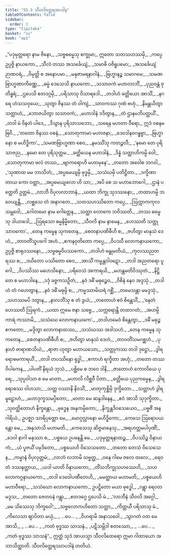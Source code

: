 ```yaml
---
title: "55.3 သီဝလိတ္ထေရအပဒါန"
tableOfContents: false
sidebar:
  order: 3
type: "tipitaka"
basket: "su"
book: "ap1"
---
```



<DynamicBreadcrumb />

<Division number="54" book="ap1" e="ch" v="20" p="433">

<Paragraph number="7391" type="verses" book="ap1">
_“ပဒုမုတ္တရော နာမ ဇိနော,_  
_သဗ္ဗဓမ္မေသု စက္ခုမာ;_  
ဣတော သတသဟဿမှိ,_  
_ကပ္ပေ ဥပ္ပဇ္ဇိ နာယကော._  

</Paragraph>

</Division>
<Division number="55" book="ap1" e="ch" v="20" p="433">

<Paragraph number="7392" type="verses" book="ap1">
_သီလံ တဿ အသင်္ခေယျံ,_  
_သမာဓိ ဝဇိရူပမော;_  
_အသင်္ခေယျံ ဉာဏဝရံ,_  
_ဝိမုတ္တိ စ အနောပမာ._  

</Paragraph>

</Division>
<Division number="56" book="ap1" e="ch" v="20" p="433">

<Paragraph number="7393" type="verses" book="ap1">
_မနုဇာမရနာဂါနံ,_  
_ဗြဟ္မာနဉ္စ သမာဂမေ;_  
_သမဏဗြာဟ္မဏာကိဏ္ဏေ,_  
_ဓမ္မံ ဒေသေသိ နာယကော._  

</Paragraph>

</Division>
<Division number="57" book="ap1" e="ch" v="20" p="433">

<Paragraph number="7394" type="verses" book="ap1">
_သသာဝကံ မဟာလာဘိံ,_  
_ပုညဝန္တံ ဇုတိန္ဓရံ;_  
_ဌပေသိ ဧတဒဂ္ဂမှိ,_  
_ပရိသာသု ဝိသာရဒေါ._  

</Paragraph>

</Division>
<Division number="58" book="ap1" e="ch" v="20" p="433">

<Paragraph number="7395" type="verses" book="ap1">
_တဒါဟံ ခတ္တိယော အာသိံ,_  
_နဂရေ ဟံသသဝှယေ;_  
_သုတွာ ဇိနဿ တံ ဝါကျံ,_  
_သာဝကဿ ဂုဏံ ဗဟုံ._  

</Paragraph>

</Division>
<Division number="59" book="ap1" e="ch" v="20" p="434">

<Paragraph number="7396" type="verses" book="ap1">
_နိမန္တယိတွာ သတ္တာဟံ,_  
_ဘောဇယိတွာ သသာဝကံ;_  
_မဟာဒါနံ ဒဒိတွာန,_  
_တံ ဌာနမဘိပတ္ထယိံ._  

</Paragraph>

</Division>
<Division number="60" book="ap1" e="ch" v="20" p="434">

<Paragraph number="7397" type="verses" book="ap1">
_တဒါ မံ ဝိနတံ ပါဒေ,_  
_ဒိသွာန ပုရိသာသဘော;_  
_သရေန မဟတာ ဝီရော,_  
ဣဒံ ဝစနမဗြဝိ._  

</Paragraph>

</Division>
<Division number="61" book="ap1" e="ch" v="20" p="434">

<Paragraph number="7398" type="verses" book="ap1">
_‘တတော ဇိနဿ ဝစနံ,_  
_သောတုကာမာ မဟာဇနာ;_  
_ဒေဝဒါနဝဂန္ဓဗ္ဗာ,_  
_ဗြဟ္မာနော စ မဟိဒ္ဓိကာ’._  

</Paragraph>

</Division>
<Division number="62" book="ap1" e="ch" v="20" p="434">

<Paragraph number="7399" type="verses" book="ap1">
_သမဏဗြာဟ္မဏာ စေဝ,_  
_နမဿိံသု ကတဉ္ဇလီ;_  
_‘နမော တေ ပုရိသာဇည,_  
_နမော တေ ပုရိသုတ္တမ._  

</Paragraph>

</Division>
<Division number="63" book="ap1" e="ch" v="20" p="434">

<Paragraph number="7400" type="verses" book="ap1">
_ခတ္တိယေန မဟာဒါနံ,_  
_ဒိန္နံ သတ္တာဟိကမ္ပိ ဝေါ;_  
_သောတုကာမာ ဖလံ တဿ,_  
_ဗျာကရောဟိ မဟာမုနေ’._  

</Paragraph>

</Division>
<Division number="64" book="ap1" e="ch" v="20" p="434">

<Paragraph number="7401" type="verses" book="ap1">
_တတော အဝေါစ ဘဂဝါ,_  
_‘သုဏာထ မမ ဘာသိတံ;_  
_အပ္ပမေယျမှိ ဗုဒ္ဓမှိ,_  
_သသံဃမှိ ပတိဋ္ဌိတာ._  

</Paragraph>

</Division>
<Division number="65" book="ap1" e="ch" v="20" p="434">

<Paragraph number="7402" type="verses" book="ap1">
_ဒက္ခိဏာ တာယ ကော ဝတ္တာ,_  
_အပ္ပမေယျဖလာ ဟိ သာ;_  
_အပိ စေ သ မဟာဘောဂေါ,_  
_ဌာနံ ပတ္ထေတိ ဥတ္တမံ._  

</Paragraph>

</Division>
<Division number="66" book="ap1" e="ch" v="20" p="434">

<Paragraph number="7403" type="verses" book="ap1">
_လာဘီ ဝိပုလလာဘာနံ,_  
_ယထာ ဘိက္ခု သုဒဿနော;_  
_တထာဟမ္ပိ ဘဝေယျန္တိ,_  
_လစ္ဆသေ တံ အနာဂတေ._  

</Paragraph>

</Division>
<Division number="67" book="ap1" e="ch" v="20" p="434">

<Paragraph number="7404" type="verses" book="ap1">
_သတသဟဿိတော ကပ္ပေ,_  
_ဩက္ကာကကုလသမ္ဘဝေါ;_  
_ဂေါတမော နာမ ဂေါတ္တေန,_  
_သတ္ထာ လောကေ ဘဝိဿတိ._  

</Paragraph>

</Division>
<Division number="68" book="ap1" e="ch" v="20" p="434">

<Paragraph number="7405" type="verses" book="ap1">
_တဿ ဓမ္မေသု ဒါယာဒေါ,_  
_ဩရသော ဓမ္မနိမ္မိတော;_  
_သီဝလိ နာမ နာမေန,_  
_ဟေဿတိ သတ္ထု သာဝကော’._  

</Paragraph>

</Division>
<Division number="69" book="ap1" e="ch" v="20" p="434">

<Paragraph number="7406" type="verses" book="ap1">
_တေန ကမ္မေန သုကတေန,_  
_စေတနာပဏိဓီဟိ စ;_  
_ဇဟိတွာ မာနုသံ ဒေဟံ,_  
_တာဝတိံသူပဂေါ အဟံ._  

</Paragraph>

</Division>
<Division number="70" book="ap1" e="ch" v="20" p="434">

<Paragraph number="7407" type="verses" book="ap1">
_ဧကနဝုတိတော ကပ္ပေ,_  
_ဝိပဿီ လောကနာယကော;_  
ဥပ္ပဇ္ဇိ စာရုဒဿနော,_  
_သဗ္ဗဓမ္မဝိပဿကော._  

</Paragraph>

</Division>
<Division number="71" book="ap1" e="ch" v="20" p="434">

<Paragraph number="7408" type="verses" book="ap1">
_တဒါဟံ ဗန္ဓုမတိယံ,_  
_ကုလဿညတရဿ စ;_  
_ဒယိတော ပဿိတော စေဝ,_  
_အာသိံ ကမ္မန္တဝါဝဋော._  

</Paragraph>

</Division>
<Division number="72" book="ap1" e="ch" v="20" p="435">

<Paragraph number="7409" type="verses" book="ap1">
_တဒါ အညတရော ပူဂေါ,_  
_ဝိပဿိဿ မဟေသိနော;_  
_ပရိဝေသံ အကာရယိ,_  
_မဟန္တမတိဝိဿုတံ._  

</Paragraph>

</Division>
<Division number="73" book="ap1" e="ch" v="20" p="435">

<Paragraph number="7410" type="verses" book="ap1">
_နိဋ္ဌိတေ စ မဟာဒါနေ,_  
_ဒဒုံ ခဇ္ဇကသဉှိတံ;_  
_နဝံ ဒဓိံ မဓုဉ္စေဝ,_  
_ဝိစိနံ နေဝ အဒ္ဒသုံ._  

</Paragraph>

</Division>
<Division number="74" book="ap1" e="ch" v="20" p="435">

<Paragraph number="7411" type="verses" book="ap1">
_တဒါဟံ တံ ဂဟေတွာန,_  
_နဝံ ဒဓိံ မဓုမ္ပိ စ;_  
_ကမ္မဿာမိဃရံ ဂစ္ဆိံ,_  
_တမေသန္တာ မမဒ္ဒသုံ._  

</Paragraph>

</Division>
<Division number="75" book="ap1" e="ch" v="20" p="435">

<Paragraph number="7412" type="verses" book="ap1">
_သဟဿမပိ ဒတွာန,_  
_နာလဘိံသု စ တံ ဒွယံ;_  
_တတောဟံ ဧဝံ စိန္တေသိံ,_  
_‘နေတံ ဟေဿတိ ဩရကံ._  

</Paragraph>

</Division>
<Division number="76" book="ap1" e="ch" v="20" p="435">

<Paragraph number="7413" type="verses" book="ap1">
_ယထာ ဣမေ ဇနာ သဗ္ဗေ,_  
_သက္ကရောန္တိ တထာဂတံ;_  
_အဟမ္ပိ ကာရံ ကဿာမိ,_  
_သသံဃေ လောကနာယကေ’._  

</Paragraph>

</Division>
<Division number="77" book="ap1" e="ch" v="20" p="435">

<Paragraph number="7414" type="verses" book="ap1">
_တဒါဟမေဝံ စိန္တေတွာ,_  
_ဒဓိံ မဓုဉ္စ ဧကတော;_  
_မဒ္ဒိတွာ လောကနာထဿ,_  
_သသံဃဿ အဒါသဟံ._  

</Paragraph>

</Division>
<Division number="78" book="ap1" e="ch" v="20" p="435">

<Paragraph number="7415" type="verses" book="ap1">
_တေန ကမ္မေန သုကတေန,_  
_စေတနာပဏိဓီဟိ စ;_  
_ဇဟိတွာ မာနုသံ ဒေဟံ,_  
_တာဝတိံသမဂစ္ဆဟံ._  

</Paragraph>

</Division>
<Division number="79" book="ap1" e="ch" v="20" p="435">

<Paragraph number="7416" type="verses" book="ap1">
_ပုနာဟံ ဗာရာဏသိယံ,_  
_ရာဇာ ဟုတွာ မဟာယသော;_  
_သတ္တုကဿ တဒါ ဒုဋ္ဌော,_  
_ဒွါရရောဓမကာရယိံ._  

</Paragraph>

</Division>
<Division number="80" book="ap1" e="ch" v="20" p="435">

<Paragraph number="7417" type="verses" book="ap1">
_တဒါ တပဿိနော ရုဒ္ဓါ,_  
_ဧကာဟံ ရက္ခိတာ အဟုံ;_  
_တတော တဿ ဝိပါကေန,_  
_ပါပတိံ နိရယံ ဘုသံ._  

</Paragraph>

</Division>
<Division number="81" book="ap1" e="ch" v="20" p="435">

<Paragraph number="7418" type="verses" book="ap1">
_ပစ္ဆိမေ စ ဘဝေ ဒါနိ,_  
_ဇာတောဟံ ကောလိယေ ပုရေ;_  
_သုပ္ပဝါသာ စ မေ မာတာ,_  
_မဟာလိ လိစ္ဆဝီ ပိတာ._  

</Paragraph>

</Division>
<Division number="82" book="ap1" e="ch" v="20" p="435">

<Paragraph number="7419" type="verses" book="ap1">
_ခတ္တိယေ ပုညကမ္မေန,_  
_ဒွါရရောဓဿ ဝါဟသာ;_  
_သတ္တ ဝဿာနိ နိဝသိံ,_  
_မာတုကုစ္ဆိမှိ ဒုက္ခိတော._  

</Paragraph>

</Division>
<Division number="83" book="ap1" e="ch" v="20" p="435">

<Paragraph number="7420" type="verses" book="ap1">
_သတ္တာဟံ ဒွါရမူဠှောဟံ,_  
_မဟာဒုက္ခသမပ္ပိတော;_  
_မာတာ မေ ဆန္ဒဒါနေန,_  
_ဧဝံ အာသိ သုဒုက္ခိတာ._  

</Paragraph>

</Division>
<Division number="84" book="ap1" e="ch" v="20" p="436">

<Paragraph number="7421" type="verses" book="ap1">
_သုဝတ္ထိတောဟံ နိက္ခန္တော,_  
_ဗုဒ္ဓေန အနုကမ္ပိတော;_  
_နိက္ခန္တဒိဝသေယေဝ,_  
_ပဗ္ဗဇိံ အနဂါရိယံ._  

</Paragraph>

</Division>
<Division number="85" book="ap1" e="ch" v="20" p="436">

<Paragraph number="7422" type="verses" book="ap1">
ဥပဇ္ဈာ သာရိပုတ္တော မေ,_  
_မောဂ္ဂလ္လာနော မဟိဒ္ဓိကော;_  
_ကေသေ ဩရောပယန္တော မေ,_  
_အနုသာသိ မဟာမတိ._  

</Paragraph>

</Division>
<Division number="86" book="ap1" e="ch" v="20" p="436">

<Paragraph number="7423" type="verses" book="ap1">
_ကေသေသု ဆိဇ္ဇမာနေသု,_  
_အရဟတ္တမပါပုဏိံ;_  
_ဒေဝါ နာဂါ မနုဿာ စ,_  
_ပစ္စယေ ဥပနေန္တိ မေ._  

</Paragraph>

</Division>
<Division number="87" book="ap1" e="ch" v="20" p="436">

<Paragraph number="7424" type="verses" book="ap1">
_ပဒုမုတ္တရနာထဉ္စ,_  
_ဝိပဿိဉ္စ ဝိနာယကံ;_  
_ယံ ပူဇယိံ ပမုဒိတော,_  
_ပစ္စယေဟိ ဝိသေသတော._  

</Paragraph>

</Division>
<Division number="88" book="ap1" e="ch" v="20" p="436">

<Paragraph number="7425" type="verses" book="ap1">
_တတော တေသံ ဝိသေသေန,_  
_ကမ္မာနံ ဝိပုလုတ္တမံ;_  
_လာဘံ လဘာမိ သဗ္ဗတ္ထ,_  
_ဝနေ ဂါမေ ဇလေ ထလေ._  

</Paragraph>

</Division>
<Division number="89" book="ap1" e="ch" v="20" p="436">

<Paragraph number="7426" type="verses" book="ap1">
_ရေဝတံ ဒဿနတ္ထာယ,_  
_ယဒါ ယာတိ ဝိနာယကော;_  
_တိံသဘိက္ခုသဟဿေဟိ,_  
_သဟ လောကဂ္ဂနာယကော._  

</Paragraph>

</Division>
<Division number="90" book="ap1" e="ch" v="20" p="436">

<Paragraph number="7427" type="verses" book="ap1">
_တဒါ ဒေဝေါပဏီတေဟိ,_  
_မမတ္ထာယ မဟာမတိ;_  
_ပစ္စယေဟိ မဟာဝီရော,_  
_သသံဃော လောကနာယကော._  

</Paragraph>

</Division>
<Division number="91" book="ap1" e="ch" v="20" p="436">

<Paragraph number="7428" type="verses" book="ap1">
ဥပဋ္ဌိတော မယာ ဗုဒ္ဓေါ,_  
_ဂန္တွာ ရေဝတမဒ္ဒသ;_  
_တတော ဇေတဝနံ ဂန္တွာ,_  
_ဧတဒဂ္ဂေ ဌပေသိ မံ._  

</Paragraph>

</Division>
<Division number="92" book="ap1" e="ch" v="20" p="436">

<Paragraph number="7429" type="verses" book="ap1">
_‘လာဘီနံ သီဝလိ အဂ္ဂေါ,_  
_မမ သိဿေသု ဘိက္ခဝေါ’;_  
_သဗ္ဗလောကဟိတော သတ္ထာ,_  
_ကိတ္တယီ ပရိသာသု မံ._  

</Paragraph>

</Division>
<Division number="93" book="ap1" e="ch" v="20" p="436">

<Paragraph number="7430" type="verses" book="ap1">
_ကိလေသာ ဈာပိတာ မယှံ,_  
_ …ပေ… _  
_ဝိဟရာမိ အနာသဝေါ._  

</Paragraph>

</Division>
<Division number="94" book="ap1" e="ch" v="20" p="436">

<Paragraph number="7431" type="verses" book="ap1">
_သွာဂတံ ဝတ မေ အာသိ,_  
_ …ပေ… _  
_ကတံ ဗုဒ္ဓဿ သာသနံ._  

</Paragraph>

</Division>
<Division number="95" book="ap1" e="ch" v="20" p="436">

<Paragraph number="7432" type="verses" book="ap1">
_ပဋိသမ္ဘိဒါ စတဿော,_  
_ …ပေ… _  
_ကတံ ဗုဒ္ဓဿ သာသနံ”._  

</Paragraph>

<Paragraph number="7433" book="ap1">
ဣတ္ထံ သုဒံ အာယသ္မာ သီဝလိထေရော ဣမာ ဂါထာယော အဘာသိတ္ထာတိ.

</Paragraph>
</Division>

<Paragraph number="7434" type="center" book="ap1">
သီဝလိတ္ထေရဿာပဒါနံ တတိယံ.
</Paragraph>